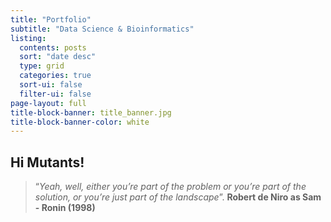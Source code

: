 ```yaml
---
title: "Portfolio"
subtitle: "Data Science & Bioinformatics"
listing:
  contents: posts
  sort: "date desc"
  type: grid
  categories: true
  sort-ui: false
  filter-ui: false
page-layout: full
title-block-banner: title_banner.jpg
title-block-banner-color: white
---
```


## Hi Mutants!

<!--# Phrase -->

> "*Yeah, well, either you're part of the problem or you're part of the solution, or you're just part of the landscape*". **Robert de Niro as Sam - Ronin (1998)**

